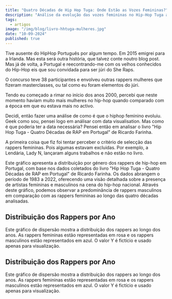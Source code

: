 ```yaml
---
title: "Quatro Décadas de Hip Hop Tuga: Onde Estão as Vozes Femininas?"
description: "Análise da evolução das vozes femininas no Hip-Hop Tuga ao longo de quatro décadas, com base no livro ‘Hip Hop Tuga’ de Ricardo Farinha, destacando a representação de rappers mulheres."
tags:
  - artigos
image: "/img/blog/livro-hhtuga-mulheres.jpg"
date: "10-09-2024"
published: true
---
```


Tive ausente do HipHop Português por algum tempo. Em 2015 emigrei para a Irlanda. Mas esta será outra história, que talvez conte noutro blog post. Mas já de volta, a Portugal e reecontrando-me com os velhos conhecidos do Hip-Hop eis que sou convidada para ser júri do She Raps.

O concurso teve 38 participantes e envolveu outras rappers mulheres que fizeram masterclasses, ou tal como eu foram elementos do júri.

Tendo eu começado a rimar no início dos anos 2000, percebi que neste momento haviam muito mais mulheres no hip-hop quando comparado com a época em que eu estava mais no activo.

Decidi, então fazer uma análise de como é que o hiphop feminino evoluiu. Geek como sou, pensei logo em análisar com data visualisation. Mas como é que poderia ter a data necessária? Pensei então em analisar o livro "Hip Hop Tuga - Quatro Décadas de RAP em Portugal" de Ricardo Farinha.

A primeira coisa que fiz foi tentar perceber o critério de selecção das rappers femininas. Pois algumas estavam excluidas. Por exemplo, a Lendária, Lady N, lançaram alguns trabalhos e não estão no livro.

Este gráfico apresenta a distribuição por género dos rappers de hip-hop em Portugal, com base nos dados coletados do livro "Hip Hop Tuga - Quatro Décadas de RAP em Portugal" de Ricardo Farinha. Os dados abrangem o período de 1983 a 2022, oferecendo uma visão detalhada sobre a presença de artistas femininas e masculinos na cena do hip-hop nacional. Através deste gráfico, podemos observar a predominância de rappers masculinos em comparação com as rappers femininas ao longo das quatro décadas analisadas.

<LivroHhTugaMulheresPieChart />

## Distribuição dos Rappers por Ano

Este gráfico de dispersão mostra a distribuição dos rappers ao longo dos anos. As rappers femininas estão representadas em rosa e os rappers masculinos estão representados em azul. O valor Y é fictício e usado apenas para visualização.

<LivroHhTugaMulheresScatterPlot />

## Distribuição dos Rappers por Ano

Este gráfico de dispersão mostra a distribuição dos rappers ao longo dos anos. As rappers femininas estão representadas em rosa e os rappers masculinos estão representados em azul. O valor Y é fictício e usado apenas para visualização.

<LivroHhTugaMulheresLineChart />
